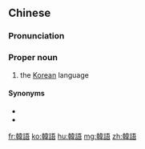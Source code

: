 {{also|韩语}}
==Chinese==
{{zh-forms|s=韩语}}

===Pronunciation===
{{zh-pron
|m=Hányǔ
|c=hon4 jyu5
|mn=Hân-gí/Hân-gú
|cat=pn
}}

===Proper noun===
{{zh-proper noun}}

# the [[Korean]] language
#: {{zh-x|韓語 鍵盤貼|'''Korean''' keyboard stickers}}

====Synonyms====
* {{zh-l|韓文}}
* {{zh-l|朝鮮語}}

{{zh-cat|Languages}}

[[fr:韓語]]
[[ko:韓語]]
[[hu:韓語]]
[[mg:韓語]]
[[zh:韓語]]